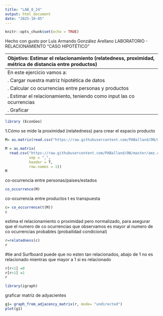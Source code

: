 ```yaml
---
title: "LAB_8_24"
output: html_document
date: "2025-10-05"
---
```


```r
knitr::opts_chunk$set(echo = TRUE)
```

Hecho con gusto por  Luis Armando González Arellano 
LABORATORIO - RELACIONAMIENTO "CASO HIPOTÉTICO" 

 Objetivo: Estimar el relacionamiento (relatedness, proximidad, métrica de distancia entre productos)
 ------------------------------------------------------------------------------------------------------
 En este ejercicio vamos a:
1. Cargar nuestra matriz hipotética de datos
2. Calcular co ocurrencias entre personas y productos 
3. Estimar el relacionamiento, teniendo como input las co ocurrencias
4. Graficar

```r
library (EconGeo)

```
1.Cómo se mide la proximidad (relatedness) para crear el espacio producto
```r
M= as.matrix(read.csv("https://raw.githubusercontent.com/PABalland/ON/master/amz.csv", sep= ",", header= T, row.names=1))

M = as.matrix(
  read.csv("https://raw.githubusercontent.com/PABalland/ON/master/amz.csv" , 
           sep = ",", 
           header = T, 
           row.names = 1))
M

```
co-ocurrencia entre personas/paises/estados
```r
co_occurrence(M)

```
 co-ocurrencia entre productos t es transpuesta
```r
c= co_occurrence(t(M))
c
```
estima el relacionamiento o proximidad pero normalizado, para asegurar que el numero de co ocurrencias que observamos
 es mayor al numero de co ocurrencias probables (probailidad condicional)
```r
r=relatedness(c)
r
```
 
 
 
#tie and Surfboard puede que no esten tan relacionados, abajo de  1 no es relacionado mientras que mayor a 1 si es relacionado
```r
r[r<1] =0
r[r>1] =1
r
```
```r
library(igraph)
```
graficar matriz de adyacientes
```r
g1= graph_from_adjacency_matrix(r, mode= "undirected")
plot(g1)
```


